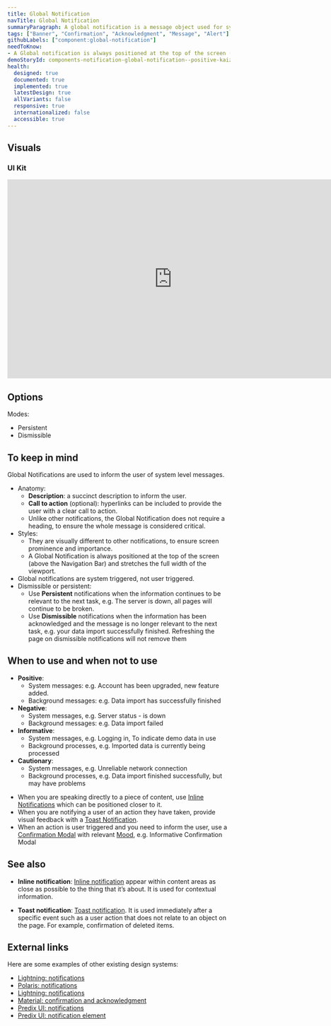 ```yaml
---
title: Global Notification
navTitle: Global Notification
summaryParagraph: A global notification is a message object used for system-level notifications that inform the user about system status such as logging in and background processes like data imports.
tags: ["Banner", "Confirmation", "Acknowledgment", "Message", "Alert"]
githubLabels: ["component:global-notification"]
needToKnow:
- A Global notification is always positioned at the top of the screen (above the Navigation Bar) and stretches the full width of the viewport.
demoStoryId: components-notification-global-notification--positive-kaizen-site-demo
health:
  designed: true
  documented: true
  implemented: true
  latestDesign: true
  allVariants: false
  responsive: true
  internationalized: false
  accessible: true
---
```



## Visuals

### UI Kit

<iframe style="border: none;" width="744" height="450" src="https://www.figma.com/embed?embed_host=share&url=https%3A%2F%2Fwww.figma.com%2Ffile%2FeZKEE5kXbEMY3lx84oz8iN%2F%25E2%259D%25A4%25EF%25B8%258F-UI-Kit-Heart%3Fnode-id%3D1929%253A21283" allowfullscreen></iframe>

## Options

Modes:

*   Persistent
*   Dismissible

## To keep in mind

Global Notifications are used to inform the user of system level messages.

*   Anatomy:
    *   **Description**: a succinct description to inform the user.
    *   **Call to action** (optional): hyperlinks can be included to provide the user with a clear call to action.
    *   Unlike other notifications, the Global Notification does not require a heading, to ensure the whole message is considered critical. 
*   Styles:
    *   They are visually different to other notifications, to ensure screen prominence and importance. 
    *   A Global Notification is always positioned at the top of the screen (above the Navigation Bar) and stretches the full width of the viewport.
*   Global notifications are system triggered, not user triggered.
*   Dismissible or persistent:
    *   Use **Persistent** notifications when the information continues to be relevant to the next task, e.g. The server is down, all pages will continue to be broken.
    *   Use **Dismissible** notifications when the information has been acknowledged and the message is no longer relevant to the next task, e.g. your data import successfully finished. Refreshing the page on dismissible notifications will not remove them

## When to use and when not to use

<WhenToUseAndWhenNotToUse>
<WhenToUse>

*  **Positive**:
    - System messages: e.g. Account has been upgraded, new feature added.
    - Background messages: e.g. Data import has successfully finished
*  **Negative**:
    - System messages, e.g. Server status - is down
    - Background messages: e.g. Data import failed
*  **Informative**:
    - System messages, e.g. Logging in, To indicate demo data in use
    - Background processes, e.g. Imported data is currently being processed
*  **Cautionary**:
    - System messages, e.g. Unreliable network connection
    - Background processes, e.g. Data import finished successfully, but may have problems


</WhenToUse>
<WhenNotToUse>

*   When you are speaking directly to a piece of content, use [Inline Notifications](/components/inline-notification) which can be positioned closer to it.
*   When you are notifying a user of an action they have taken, provide visual feedback with a [Toast Notification](/components/toast-notification).
*   When an action is user triggered and you need to inform the user, use a [Confirmation Modal](/components/modal) with relevant [Mood](/guidelines/moods), e.g. Informative Confirmation Modal

</WhenNotToUse>
</WhenToUseAndWhenNotToUse>

## See also

* **Inline notification**: [Inline notification](/components/inline-notification) appear within content areas as close as possible to the thing that it’s about. It is used for contextual information.

* **Toast notification**: [Toast notification](/components/toast-notification). It is used immediately after a specific event such as a user action that does not relate to an object on the page. For example, confirmation of deleted items.

## External links

Here are some examples of other existing design systems:

- [Lightning: notifications](https://www.lightningdesignsystem.com/guidelines/messaging/components/notifications/#site-main-content)
- [Polaris: notifications](https://polaris.shopify.com/patterns-and-guides/error-messages#section-home-notifications)
- [Lightning: notifications](https://www.lightningdesignsystem.com/components/notifications/#site-main-content)
- [Material: confirmation and acknowledgment](https://material.io/design/communication/confirmation-acknowledgement.html#usage)
- [Predix UI: notifications](https://www.predix-ui.com/#/design/communication/notifications)
- [Predix UI: notification element](https://www.predix-ui.com/#/elements/px-notification)

